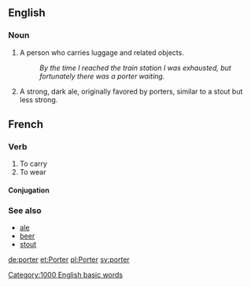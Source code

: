 ==English==

===Noun===
# A person who carries luggage and related objects.
#: ''By the time I reached the train station I was exhausted, but fortunately there was a porter waiting.''
# A strong, dark ale, originally favored by porters, similar to a stout but less strong.

==French==
===Verb===
# To carry
# To wear
====Conjugation====
{{fr-conj-er|port|avoir}}
===See also===
*[[ale]]
*[[beer]]
*[[stout]]

[[de:porter]]
[[et:Porter]]
[[pl:Porter]]
[[sv:porter]]
[[Category:1000 English basic words]]